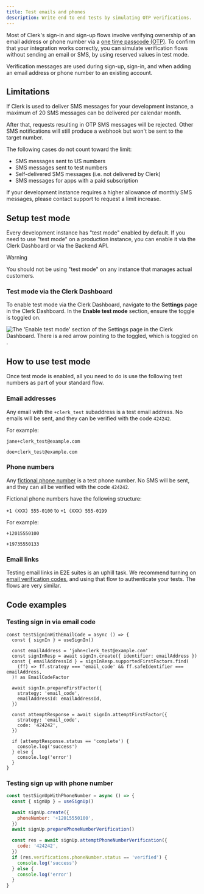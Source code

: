 ```yaml
---
title: Test emails and phones
description: Write end to end tests by simulating OTP verifications.
---
```


Most of Clerk's sign-in and sign-up flows involve verifying ownership of an email address or phone number via a [one time passcode (OTP)](/docs/custom-flows/email-sms-otp). To confirm that your integration works correctly, you can simulate verification flows without sending an email or SMS, by using reserved values in test mode.

Verification messages are used during sign-up, sign-in, and when adding an email address or phone number to an existing account.

## Limitations

If Clerk is used to deliver SMS messages for your development instance, a maximum of 20 SMS messages can be delivered per calendar month.

After that, requests resulting in OTP SMS messages will be rejected.
Other SMS notifications will still produce a webhook but won't be sent to the target number.

The following cases do not count toward the limit:

- SMS messages sent to US numbers
- SMS messages sent to test numbers
- Self-delivered SMS messages (i.e. not delivered by Clerk)
- SMS messages for apps with a paid subscription

If your development instance requires a higher allowance of monthly SMS messages, please contact support to request a limit increase.

## Setup test mode

Every development instance has "test mode" enabled by default. If you need to use "test mode" on a production instance, you can enable it via the Clerk Dashboard or via the Backend API.

> [!WARNING]
> You should not be using "test mode" on any instance that manages actual customers.

### Test mode via the Clerk Dashboard

To enable test mode via the Clerk Dashboard, navigate to the **Settings** page in the Clerk Dashboard. In the **Enable test mode** section, ensure the toggle is toggled on.

![The 'Enable test mode' section of the Settings page in the Clerk Dashboard. There is a red arrow pointing to the toggled, which is toggled on](/docs/images/testing/enable-test-mode.webp).

## How to use test mode

Once test mode is enabled, all you need to do is use the following test numbers as part of your standard flow.

### Email addresses

Any email with the `+clerk_test` subaddress is a test email address. No emails will be sent, and they can be verified with the code `424242`.

For example:

`jane+clerk_test@example.com`

`doe+clerk_test@example.com`

### Phone numbers

Any [fictional phone number](https://en.wikipedia.org/wiki/555_\(telephone_number\)) is a test phone number. No SMS will be sent, and they can all be verified with the code `424242`.

Fictional phone numbers have the following structure:

`+1 (XXX) 555-0100` to `+1 (XXX) 555-0199`

For example:

`+12015550100`

`+19735550133`

### Email links

Testing email links in E2E suites is an uphill task. We recommend turning on [email verification codes](/docs/authentication/configuration/sign-up-sign-in-options#verification-methods), and using that flow to authenticate your tests. The flows are very similar.

## Code examples

### Testing sign in via email code

```tsx
const testSignInWithEmailCode = async () => {
  const { signIn } = useSignIn()

  const emailAddress = 'john+clerk_test@example.com'
  const signInResp = await signIn.create({ identifier: emailAddress })
  const { emailAddressId } = signInResp.supportedFirstFactors.find(
    (ff) => ff.strategy === 'email_code' && ff.safeIdentifier === emailAddress,
  )! as EmailCodeFactor

  await signIn.prepareFirstFactor({
    strategy: 'email_code',
    emailAddressId: emailAddressId,
  })

  const attemptResponse = await signIn.attemptFirstFactor({
    strategy: 'email_code',
    code: '424242',
  })

  if (attemptResponse.status == 'complete') {
    console.log('success')
  } else {
    console.log('error')
  }
}
```

### Testing sign up with phone number

```jsx
const testSignUpWithPhoneNumber = async () => {
  const { signUp } = useSignUp()

  await signUp.create({
    phoneNumber: '+12015550100',
  })
  await signUp.preparePhoneNumberVerification()

  const res = await signUp.attemptPhoneNumberVerification({
    code: '424242',
  })
  if (res.verifications.phoneNumber.status == 'verified') {
    console.log('success')
  } else {
    console.log('error')
  }
}
```
